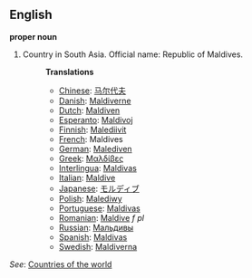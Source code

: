 ==English==

'''proper noun'''

# Country in South Asia. Official name: Republic of Maldives.
#:'''Translations'''
#:*[[Chinese]]: [[马尔代夫]]
#:*[[Danish]]: [[Maldiverne]]
#:*[[Dutch]]: [[Maldiven]]
#:*[[Esperanto]]: [[Maldivoj]]
#:*[[Finnish]]: [[Malediivit]]
#:*[[French]]: Maldives
#:*[[German]]: [[Malediven]]
#:*[[Greek]]: [[Μαλδίβες]]
#:*[[Interlingua]]: [[Maldivas]]
#:*[[Italian]]: [[Maldive]]
#:*[[Japanese]]: [[モルディブ]]
#:*[[Polish]]: [[Malediwy]]
#:*[[Portuguese]]: [[Maldivas]]
#:*[[Romanian]]: [[Maldive]] ''f pl''
#:*[[Russian]]: [[Мальдивы]]
#:*[[Spanish]]: [[Maldivas]]
#:*[[Swedish]]: [[Maldiverna]]

''See'': [[Countries of the world]]